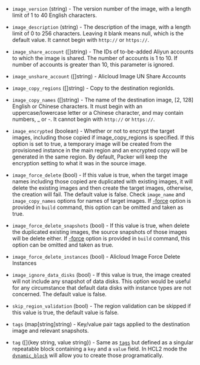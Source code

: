 <!-- Code generated from the comments of the AlicloudImageConfig struct in builder/alicloud/ecs/image_config.go; DO NOT EDIT MANUALLY -->

- `image_version` (string) - The version number of the image, with a length limit of 1 to 40 English
  characters.

- `image_description` (string) - The description of the image, with a length limit of 0 to 256
  characters. Leaving it blank means null, which is the default value. It
  cannot begin with `http://` or `https://`.

- `image_share_account` ([]string) - The IDs of to-be-added Aliyun accounts to which the image is shared. The
  number of accounts is 1 to 10. If number of accounts is greater than 10,
  this parameter is ignored.

- `image_unshare_account` ([]string) - Alicloud Image UN Share Accounts
- `image_copy_regions` ([]string) - Copy to the destination regionIds.

- `image_copy_names` ([]string) - The name of the destination image, [2, 128] English or Chinese
  characters. It must begin with an uppercase/lowercase letter or a
  Chinese character, and may contain numbers, \_ or -. It cannot begin with
  `http://` or `https://`.

- `image_encrypted` (boolean) - Whether or not to encrypt the target images, including those
  copied if image_copy_regions is specified. If this option is set to
  true, a temporary image will be created from the provisioned instance in
  the main region and an encrypted copy will be generated in the same
  region. By default, Packer will keep the encryption setting to what it
  was in the source image.

- `image_force_delete` (bool) - If this value is true, when the target image names including those
  copied are duplicated with existing images, it will delete the existing
  images and then create the target images, otherwise, the creation will
  fail. The default value is false. Check `image_name` and
  `image_copy_names` options for names of target images. If
  [-force](/docs/commands/build#force) option is provided in `build`
  command, this option can be omitted and taken as true.

- `image_force_delete_snapshots` (bool) - If this value is true, when delete the duplicated existing images, the
  source snapshots of those images will be delete either. If
  [-force](/docs/commands/build#force) option is provided in `build`
  command, this option can be omitted and taken as true.

- `image_force_delete_instances` (bool) - Alicloud Image Force Delete Instances
- `image_ignore_data_disks` (bool) - If this value is true, the image created will not include any snapshot
  of data disks. This option would be useful for any circumstance that
  default data disks with instance types are not concerned. The default
  value is false.

- `skip_region_validation` (bool) - The region validation can be skipped if this value is true, the default
  value is false.

- `tags` (map[string]string) - Key/value pair tags applied to the destination image and relevant
  snapshots.

- `tag` ([]{key string, value string}) - Same as [`tags`](#tags) but defined as a singular repeatable block
  containing a `key` and a `value` field. In HCL2 mode the
  [`dynamic_block`](/docs/configuration/from-1.5/expressions#dynamic-blocks)
  will allow you to create those programatically.
